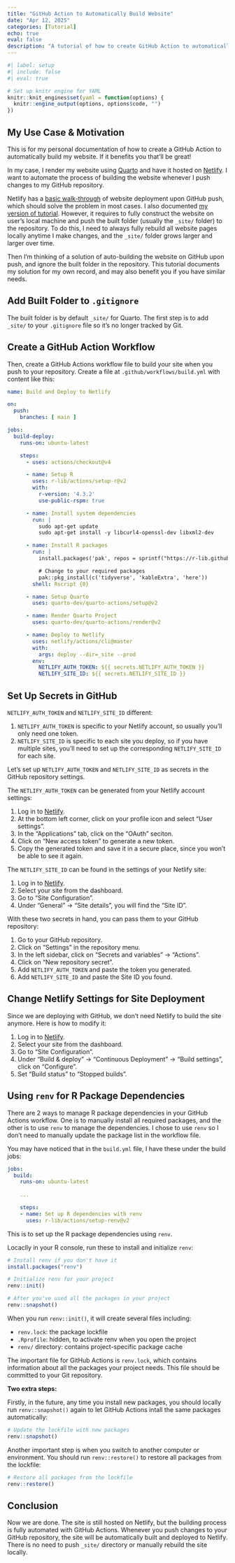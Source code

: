 ```yaml
---
title: "GitHub Action to Automatically Build Website"
date: "Apr 12, 2025"
categories: [Tutorial]
echo: true
eval: false
description: "A tutorial of how to create GitHub Action to automatically build your website."
---
```


```r
#| label: setup
#| include: false
#| eval: true

# Set up knitr engine for YAML
knitr::knit_engines$set(yaml = function(options) {
  knitr::engine_output(options, options$code, "")
})
```

## My Use Case & Motivation

This is for my personal documentation of how to create a GitHub Action to automatically build my website. If it benefits you that'll be great!

In my case, I render my website using [Quarto](https://quarto.org) and have it hosted on [Netlify](https://www.netlify.com). I want to automate the process of building the website whenever I push changes to my GitHub repository.

Netlify has a [basic walk-through](https://www.netlify.com/blog/2016/09/29/a-step-by-step-guide-deploying-on-netlify/) of website deployment upon GitHub push, which should solve the problem in most cases. I also documented [my version of tutorial](https://pingfanhu.com/blogs/02_how_to_make_a_personal_website/). However, it requires to fully construct the website on user's local machine and push the built folder (usually the `_site/` folder) to the repository. To do this, I need to always fully rebuild all website pages locally anytime I make changes, and the `_site/` folder grows larger and larger over time.

Then I'm thinking of a solution of auto-building the website on GitHub upon push, and ignore the built folder in the repository. This tutorial documents my solution for my own record, and may also benefit you if you have similar needs.

## Add Built Folder to `.gitignore`

The built folder is by default `_site/` for Quarto. The first step is to add `_site/` to your `.gitignore` file so it's no longer tracked by Git.

## Create a GitHub Action Workflow

Then, create a GitHub Actions workflow file to build your site when you push to your repository. Create a file at `.github/workflows/build.yml` with content like this:

```yaml
name: Build and Deploy to Netlify

on:
  push:
    branches: [ main ]

jobs:
  build-deploy:
    runs-on: ubuntu-latest

    steps:
      - uses: actions/checkout@v4

      - name: Setup R
        uses: r-lib/actions/setup-r@v2
        with:
          r-version: '4.3.2'
          use-public-rspm: true

      - name: Install system dependencies
        run: |
          sudo apt-get update
          sudo apt-get install -y libcurl4-openssl-dev libxml2-dev

      - name: Install R packages
        run: |
          install.packages('pak', repos = sprintf("https://r-lib.github.io/p/pak/stable/%s/%s/%s", .Platform$pkgType, R.Version()$os, R.Version()$arch))

          # Change to your required packages
          pak::pkg_install(c('tidyverse', 'kableExtra', 'here'))
        shell: Rscript {0}

      - name: Setup Quarto
        uses: quarto-dev/quarto-actions/setup@v2

      - name: Render Quarto Project
        uses: quarto-dev/quarto-actions/render@v2

      - name: Deploy to Netlify
        uses: netlify/actions/cli@master
        with:
          args: deploy --dir=_site --prod
        env:
          NETLIFY_AUTH_TOKEN: ${{ secrets.NETLIFY_AUTH_TOKEN }}
          NETLIFY_SITE_ID: ${{ secrets.NETLIFY_SITE_ID }}
```

## Set Up Secrets in GitHub

::: {.callout-note}
`NETLIFY_AUTH_TOKEN` and `NETLIFY_SITE_ID` different:

1. `NETLIFY_AUTH_TOKEN` is specific to your Netlify account, so usually you'll only need one token.
2. `NETLIFY_SITE_ID` is specific to each site you deploy, so if you have multiple sites, you'll need to set up the corresponding `NETLIFY_SITE_ID` for each site.
:::

Let's set up `NETLIFY_AUTH_TOKEN` and `NETLIFY_SITE_ID` as secrets in the GitHub repository settings.

The `NETLIFY_AUTH_TOKEN` can be generated from your Netlify account settings:

1. Log in to [Netlify](https://app.netlify.com/).
2. At the bottom left corner, click on your profile icon and select "User settings".
3. In the "Applications" tab, click on the "OAuth" seciton.
4. Click on "New access token" to generate a new token.
5. Copy the generated token and save it in a secure place, since you won't be able to see it again.

The `NETLIFY_SITE_ID` can be found in the settings of your Netlify site:

1. Log in to [Netlify](https://app.netlify.com/).
2. Select your site from the dashboard.
3. Go to "Site Configuration".
4. Under "General" -> "Site details", you will find the "Site ID".

With these two secrets in hand, you can pass them to your GitHub repository:

1. Go to your GitHub repository.
2. Click on "Settings" in the repository menu.
3. In the left sidebar, click on "Secrets and variables" -> "Actions".
4. Click on "New repository secret".
5. Add `NETLIFY_AUTH_TOKEN` and paste the token you generated.
6. Add `NETLIFY_SITE_ID` and paste the Site ID you found.

## Change Netlify Settings for Site Deployment

Since we are deploying with GitHub, we don't need Netlify to build the site anymore. Here is how to modify it:

1. Log in to [Netlify](https://app.netlify.com/).
2. Select your site from the dashboard.
3. Go to "Site Configuration".
4. Under "Build & deploy" -> "Continuous Deployment" -> "Build settings", click on "Configure".
5. Set "Build status" to "Stopped builds".

## Using `renv` for R Package Dependencies

There are 2 ways to manage R package dependencies in your GitHub Actions workflow. One is to manually install all required packages, and the other is to use `renv` to manage the dependencies. I chose to use `renv` so I don't need to manually update the package list in the workflow file.

You may have noticed that in the `build.yml` file, I have these under the build jobs:

```yaml
jobs:
  build:
    runs-on: ubuntu-latest
    
    ...

    steps:
    - name: Set up R dependencies with renv
      uses: r-lib/actions/setup-renv@v2
```

This is to set up the R package dependencies using `renv`.

Locaclly in your R console, run these to install and initialize `renv`:

```r
# Install renv if you don't have it
install.packages("renv")

# Initialize renv for your project
renv::init()

# After you've used all the packages in your project
renv::snapshot()
```

When you run `renv::init()`, it will create several files including:

- `renv.lock`: the package lockfile
- `.Rprofile`: hidden, to activate renv when you open the project
- `renv/` directory: contains project-specific package cache

The important file for GitHub Actions is `renv.lock`, which contains information about all the packages your project needs. This file should be committed to your Git repository.

**Two extra steps:**

Firstly, in the future, any time you install new packages, you should locally run `renv::snapshot()` again to let GitHub Actions intall the same packages automatically:

```r
# Update the lockfile with new packages
renv::snapshot()
```

Another important step is when you switch to another computer or environment. You should run `renv::restore()` to restore all packages from the lockfile:

```r
# Restore all packages from the lockfile
renv::restore()
```

## Conclusion

Now we are done. The site is still hosted on Netlify, but the building process is fully automated with GitHub Actions. Whenever you push changes to your GitHub repository, the site will be automatically built and deployed to Netlify. There is no need to push `_site/` directory or manually rebuild the site locally.